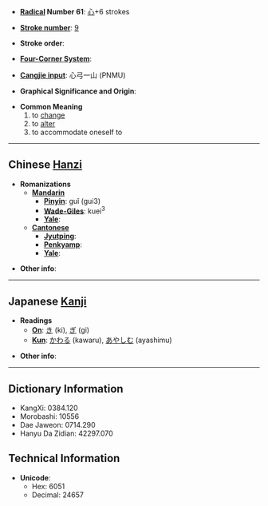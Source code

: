 * '''[[Wiktionary:Chinese radical index| Radical]] Number 61''': [[Wiktionary:Chinese radical index 心|心]]+6 strokes

* '''[[Wiktionary:Chinese total strokes index|Stroke number]]''': [[Wiktionary:Chinese total strokes index 9|9]]

* '''Stroke order''': 

* '''[[Wiktionary:Chinese four corner index|Four-Corner System]]''': 

* '''[[Wiktionary:Chinese Cangjie index|Cangjie input]]''': 心弓一山 (PNMU)

* '''Graphical Significance and Origin''': 

* '''Common Meaning'''
*# to [[change]]
*# to [[alter]]
*# to accommodate oneself to


----

== Chinese [[Hanzi]] ==

* '''Romanizations'''
** '''[[Mandarin]]'''
*** '''[[Pinyin]]''': guǐ (gui3)
*** '''[[Wade-Giles]]''': kuei<sup>3</sup>
*** '''[[Yale]]''': 
** '''[[Cantonese]]'''
*** '''[[Jyutping]]''':
*** '''[[Penkyamp]]''': 
*** '''[[Yale]]''': 

* '''Other info''': 

----

== Japanese [[Kanji]] ==

* '''Readings'''
** '''[[On]]''': [[き]] (ki), [[ぎ]] (gi)
** '''[[Kun]]''': [[かわる]] (kawaru), [[あやしむ]] (ayashimu)

* '''Other info''':  

----

== Dictionary Information ==

* KangXi: 0384.120
* Morobashi: 10556
* Dae Jaweon: 0714.290
* Hanyu Da Zidian: 42297.070

== Technical Information ==

* '''Unicode''':
** Hex: 6051
** Decimal: 24657